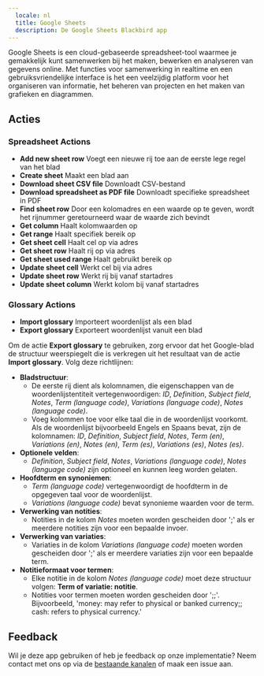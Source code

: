 ```yaml
---
  locale: nl
  title: Google Sheets
  description: De Google Sheets Blackbird app
---
```


<LinkCard title="View on Github" target="_blank" href="https://github.com/bb-io/GoogleSheets" icon="github" />

Google Sheets is een cloud-gebaseerde spreadsheet-tool waarmee je gemakkelijk kunt samenwerken bij het maken, bewerken en analyseren van gegevens online. Met functies voor samenwerking in realtime en een gebruiksvriendelijke interface is het een veelzijdig platform voor het organiseren van informatie, het beheren van projecten en het maken van grafieken en diagrammen.

## Acties

### Spreadsheet Actions

- **Add new sheet row** Voegt een nieuwe rij toe aan de eerste lege regel van het blad
- **Create sheet** Maakt een blad aan
- **Download sheet CSV file** Downloadt CSV-bestand
- **Download spreadsheet as PDF file** Downloadt specifieke spreadsheet in PDF
- **Find sheet row** Door een kolomadres en een waarde op te geven, wordt het rijnummer geretourneerd waar de waarde zich bevindt
- **Get column** Haalt kolomwaarden op
- **Get range** Haalt specifiek bereik op
- **Get sheet cell** Haalt cel op via adres
- **Get sheet row** Haalt rij op via adres
- **Get sheet used range** Haalt gebruikt bereik op
- **Update sheet cell** Werkt cel bij via adres
- **Update sheet row** Werkt rij bij vanaf startadres
- **Update sheet column** Werkt kolom bij vanaf startadres

### Glossary Actions

- **Import glossary** Importeert woordenlijst als een blad
- **Export glossary** Exporteert woordenlijst vanuit een blad

Om de actie **Export glossary** te gebruiken, zorg ervoor dat het Google-blad de structuur weerspiegelt die is verkregen uit het resultaat van de actie **Import glossary**. Volg deze richtlijnen:

- **Bladstructuur**:
    - De eerste rij dient als kolomnamen, die eigenschappen van de woordenlijstentiteit vertegenwoordigen: _ID_, _Definition_, _Subject field_, _Notes_, _Term (language code)_, _Variations (language code)_, _Notes (language code)_.
    - Voeg kolommen toe voor elke taal die in de woordenlijst voorkomt. Als de woordenlijst bijvoorbeeld Engels en Spaans bevat, zijn de kolomnamen: _ID_, _Definition_, _Subject field_, _Notes_, _Term (en)_, _Variations (en)_, _Notes (en)_, _Term (es)_, _Variations (es)_, _Notes (es)_.
- **Optionele velden**:
    - _Definition_, _Subject field_, _Notes_, _Variations (language code)_, _Notes (language code)_ zijn optioneel en kunnen leeg worden gelaten.
- **Hoofdterm en synoniemen**:
    - _Term (language code)_ vertegenwoordigt de hoofdterm in de opgegeven taal voor de woordenlijst.
    - _Variations (language code)_ bevat synonieme waarden voor de term.
- **Verwerking van notities**:
    - Notities in de kolom _Notes_ moeten worden gescheiden door ';' als er meerdere notities zijn voor een bepaalde invoer.
- **Verwerking van variaties**:
    - Variaties in de kolom _Variations (language code)_ moeten worden gescheiden door ';' als er meerdere variaties zijn voor een bepaalde term.
- **Notitieformaat voor termen**:
    - Elke notitie in de kolom _Notes (language code)_ moet deze structuur volgen: **Term of variatie: notitie**.
    - Notities voor termen moeten worden gescheiden door ';;'. Bijvoorbeeld, 'money: may refer to physical or banked currency;; cash: refers to physical currency.'

## Feedback

Wil je deze app gebruiken of heb je feedback op onze implementatie? Neem contact met ons op via de [bestaande kanalen](https://www.blackbird.io/) of maak een issue aan.
